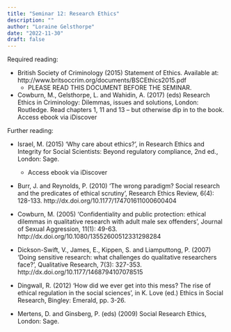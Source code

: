 ```yaml
---
title: "Seminar 12: Research Ethics"
description: ""
author: "Loraine Gelsthorpe"
date: "2022-11-30"
draft: false
---
```


Required reading:

* British Society of Criminology (2015) Statement of Ethics. Available at: http://www.britsoccrim.org/documents/BSCEthics2015.pdf
   * PLEASE READ THIS DOCUMENT BEFORE THE SEMINAR.

* Cowburn, M., Gelsthorpe, L. and Wahidin, A. (2017) (eds) Research Ethics in Criminology: Dilemmas, issues and solutions, London: Routledge. Read chapters 1, 11 and 13 – but otherwise dip in to the book.
Access ebook via iDiscover


Further reading:

* Israel, M. (2015) ‘Why care about ethics?’, in Research Ethics and Integrity for Social Scientists: Beyond regulatory compliance, 2nd ed., London: Sage.
   * Access ebook via iDiscover

* Burr, J. and Reynolds, P. (2010) ‘The wrong paradigm? Social research and the predicates of ethical scrutiny’, Research Ethics Review, 6(4): 128-133. http://dx.doi.org/10.1177/174701611000600404

* Cowburn, M. (2005) ‘Confidentiality and public protection: ethical dilemmas in qualitative research with adult male sex offenders’, Journal of Sexual Aggression, 11(1): 49-63. http://dx.doi.org/10.1080/13552600512331298284

* Dickson-Swift, V., James, E., Kippen, S. and Liamputtong, P. (2007) ‘Doing sensitive research: what challenges do qualitative researchers face?’, Qualitative Research, 7(3): 327-353.
http://dx.doi.org/10.1177/1468794107078515

* Dingwall, R. (2012) ‘How did we ever get into this mess? The rise of ethical regulation in the social sciences’, in K. Love (ed.) Ethics in Social Research, Bingley: Emerald, pp. 3-26.

* Mertens, D. and Ginsberg, P. (eds) (2009) Social Research Ethics, London: Sage.
